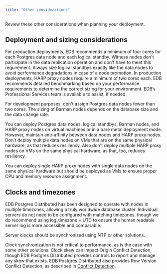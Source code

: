 ```yaml
---
title: "Other considerations"
---
```


Review these other considerations when planning your deployment.

## Deployment and sizing considerations

For production deployments, EDB recommends a minimum of four cores for each Postgres data node and each logical standby. Witness nodes don't participate in the data replication operation and don't have to meet this requirement. Always size logical standbys exactly like the data nodes to avoid performance degradations in case of a node promotion. In production deployments, HARP proxy nodes require a minimum of two cores each. EDB recommends detailed benchmarking based on your performance requirements to determine the correct sizing for your environment.  EDB’s Professional Services team is available to assist, if needed.

For development purposes, don't assign Postgres data nodes fewer than two cores. The sizing of Barman nodes depends on the database size and the data change rate.

You can deploy Postgres data nodes, logical standbys, Barman nodes, and HARP proxy nodes on virtual machines or in a bare metal deployment mode. However, maintain anti-affinity between data nodes and HARP proxy nodes.  Don't deploy multiple data nodes on VMs that are on the same physical hardware, as that reduces resiliency.  Also don't deploy multiple HARP proxy nodes on VMs on the same physical hardware, as that, too, reduces resiliency.

You can deploy single HARP proxy nodes with single data nodes on the same physical hardware but should be deployed as VMs to ensure proper CPU and memory resource assignment.

## Clocks and timezones

EDB Postgres Distributed has been designed to operate with nodes in multiple timezones, allowing a truly worldwide database cluster. Individual servers do not need to be configured with matching timezones, though we do recommend using log_timezone = UTC to ensure the human readable server log is more accessible and comparable.

Server clocks should be synchronized using NTP or other solutions.

Clock synchronization is not critical to performance, as is the case with some other solutions. Clock skew can impact Origin Conflict Detection, though
EDB Postgres Distributed provides controls to report and manage any skew that exists. EDB Postgres Distributed also provides Row Version Conflict Detection, as described in [Conflict Detection](/pgd/4/bdr/conflicts).
